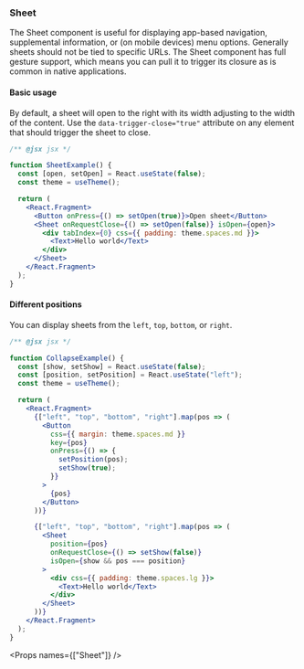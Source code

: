 
<Nav title="Sheet" />
<SEO title="Sheet" />

<Container>
<Article sidebar={[
  { id: 'Sheet', name: 'Sheet' },
  { id: 'Basic usage', name: 'Basic usage' },
  { id: 'Different positions', name: 'Different positions'},
  { id: 'Props', name: 'API'}
]}>

# Sheet

The Sheet component is useful for displaying app-based navigation, supplemental information, or (on mobile devices) menu options.
Generally sheets should not be tied to specific URLs. The Sheet component has full gesture support, which
means you can pull it to trigger its closure as is common in native applications.

#### Basic usage

By default, a sheet will open to the right with its width adjusting to the width of the content. Use the `data-trigger-close="true"` attribute on any element that should trigger the sheet to close.

```jsx expanded
/** @jsx jsx */

function SheetExample() {
  const [open, setOpen] = React.useState(false);
  const theme = useTheme();

  return (
    <React.Fragment>
      <Button onPress={() => setOpen(true)}>Open sheet</Button>
      <Sheet onRequestClose={() => setOpen(false)} isOpen={open}>
        <div tabIndex={0} css={{ padding: theme.spaces.md }}>
          <Text>Hello world</Text>
        </div>
      </Sheet>
    </React.Fragment>
  );
}
```

#### Different positions

You can display sheets from the `left`, `top`, `bottom`, or `right`.

```jsx
/** @jsx jsx */

function CollapseExample() {
  const [show, setShow] = React.useState(false);
  const [position, setPosition] = React.useState("left");
  const theme = useTheme();

  return (
    <React.Fragment>
      {["left", "top", "bottom", "right"].map(pos => (
        <Button
          css={{ margin: theme.spaces.md }}
          key={pos}
          onPress={() => {
            setPosition(pos);
            setShow(true);
          }}
        >
          {pos}
        </Button>
      ))}

      {["left", "top", "bottom", "right"].map(pos => (
        <Sheet
          position={pos}
          onRequestClose={() => setShow(false)}
          isOpen={show && pos === position}
        >
          <div css={{ padding: theme.spaces.lg }}>
            <Text>Hello world</Text>
          </div>
        </Sheet>
      ))}
    </React.Fragment>
  );
}
```

<Props names={["Sheet"]} />

</Article>
</Container>
